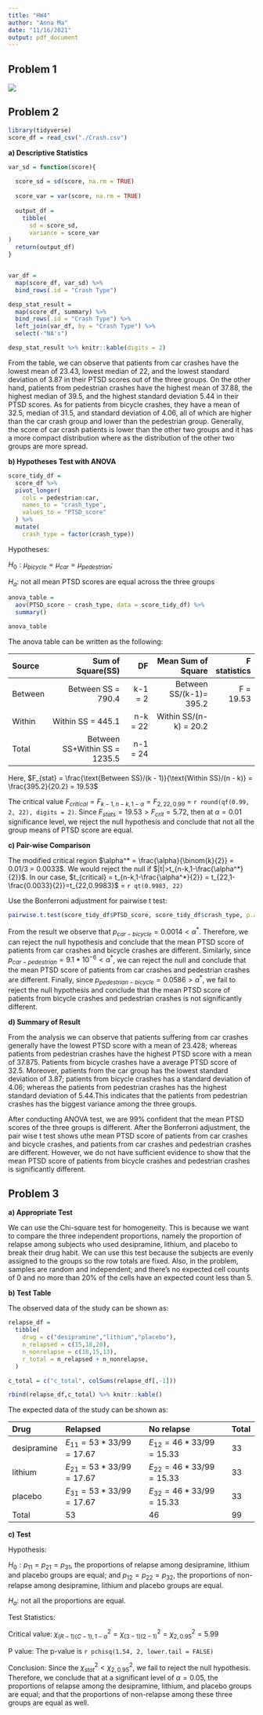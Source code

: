 ```yaml
---
title: "HW4"
author: "Anna Ma"
date: "11/16/2021"
output: pdf_document
---
```

## Problem 1 

![](prob1.jpeg)


## Problem 2 

```r
library(tidyverse)
score_df = read_csv("./Crash.csv")
```

**a) Descriptive Statistics** 

```r
var_sd = function(score){
  
  score_sd = sd(score, na.rm = TRUE)
  
  score_var = var(score, na.rm = TRUE)
  
  output_df = 
    tibble(
      sd = score_sd,
      variance = score_var
)
  return(output_df)
}


var_df = 
  map(score_df, var_sd) %>% 
  bind_rows(.id = "Crash Type")

desp_stat_result = 
  map(score_df, summary) %>% 
  bind_rows(.id = "Crash Type") %>% 
  left_join(var_df, by = "Crash Type") %>% 
  select(-"NA's")

desp_stat_result %>% knitr::kable(digits = 2)
```

From the table, we can observe that patients from car crashes have the lowest mean of 23.43, lowest median of 22, and the lowest standard deviation of 3.87 in their PTSD scores out of the three groups. On the other hand, patients from pedestrian crashes have the highest mean of 37.88, the highest median of 39.5, and the highest standard deviation 5.44 in their PTSD scores. As for patients from bicycle crashes, they have a mean of 32.5, median of 31.5, and standard deviation of 4.06, all of which are higher than the car crash group and lower than the pedestrian group. Generally, the score of car crash patients is lower than the other two groups and it has a more compact distribution where as the distribution of the other two groups are more spread. 

**b) Hypotheses Test with ANOVA**

```r
score_tidy_df = 
  score_df %>% 
  pivot_longer(
    cols = pedestrian:car,
    names_to = "crash_type",
    values_to = "PTSD_score"
  ) %>% 
  mutate(
    crash_type = factor(crash_type))
```

Hypotheses:

$H_0: \mu_{bicycle} = \mu_{car} = \mu_{pedestrian}$; 

$H_a:$ not all mean PTSD scores are equal across the three groups

```r
anova_table = 
  aov(PTSD_score ~ crash_type, data = score_tidy_df) %>% 
  summary()

anova_table
```

The anova table can be written as the following:

|Source  |Sum of Square(SS)            |DF         |Mean Sum of Square     |F statistics| 
|:-------|----------------------------:|----------:|----------------------:|-----------:|
|Between |Between SS = 790.4           |k-1 = 2    |Between SS/(k-1)= 395.2|F = 19.53   |   
|Within  |Within SS  = 445.1           |n-k = 22   |Within SS/(n-k) = 20.2 |            | 
|Total   |Between SS+Within SS = 1235.5|n-1 = 24   |                       |            | 

Here, $F_{stat} = \frac{\text{Between SS}/(k - 1)}{\text{Within SS}/(n - k)} = \frac{395.2}{20.2} = 19.53$

The critical value $F_{critical} = F_{k-1,n-k,1-\alpha} = F_{2, 22, 0.99}$ = `r round(qf(0.99, 2, 22), digits = 2)`. Since $F_{stats} = 19.53 > F_{crit} = 5.72$, then at $\alpha=0.01$ significance level, we reject the null hypothesis and conclude that not all the group means of PTSD score are equal.

**c) Pair-wise Comparison**

The modified critical region $\alpha^* = \frac{\alpha}{\binom{k}{2}} = 0.01/3 = 0.0033$. We would reject the null if $|t|>t_{n-k,1-\frac{\alpha^*}{2}}$. In our case, $t_{critical} = t_{n-k,1-\frac{\alpha^*}{2}} = t_{22,1-\frac{0.0033}{2}}=t_{22,0.9983}$ = `r qt(0.9983, 22)`

Use the Bonferroni adjustment for pairwise t test:

```r
pairwise.t.test(score_tidy_df$PTSD_score, score_tidy_df$crash_type, p.adj = 'bonferroni')
```

From the result we observe that $p_{car-bicycle} = 0.0014 < \alpha^*$. Therefore, we can reject the null hypothesis and conclude that the mean PTSD score of patients from car crashes and bicycle crashes are different. Similarly, since $p_{car-pedestrian} = 9.1*10^{-6} < \alpha^*$, we can reject the null and conclude that the mean PTSD score of patients from car crashes and pedestrian crashes are different. Finally, since $p_{pedestrian-bicycle} = 0.0586 > \alpha^*$, we fail to reject the null hypothesis and conclude that the mean PTSD score of patients from bicycle crashes and pedestrian crashes is not significantly different.

**d) Summary of Result**

From the analysis we can observe that patients suffering from car crashes generally have the lowest PTSD score with a mean of 23.428; whereas patients from pedestrian crashes have the highest PTSD score with a mean of 37.875. Patients from bicycle crashes have a average PTSD score of 32.5. Moreover, patients from the car group has the lowest standard deviation of 3.87; patients from bicycle crashes has a standard deviation of 4.06; whereas the patients from pedestrian crashes has the highest standard deviation of 5.44.This indicates that the patients from pedestrian crashes has the biggest variance among the three groups. 

After conducting ANOVA test, we are 99% confident that the mean PTSD scores of the three groups is different. After the Bonferroni adjustment, the pair wise t test shows uthe mean PTSD score of patients from car crashes and bicycle crashes, and patients from car crashes and pedestrian crashes are different. However, we do not have sufficient evidence to show that the mean PTSD score of patients from bicycle crashes and pedestrian crashes is significantly different.

## Problem 3

**a) Appropriate Test**

We can use the Chi-square test for homogeneity. This is because we want to compare the  three independent proportions, namely the proportion of relapse among subjects who used desipramine, lithium, and placebo to break their drug habit. We can use this test because the subjects are evenly assigned to the groups so the row totals are fixed. Also, in the problem, samples are random and independent; and there's no expected cell counts of 0 and no more than 20% of the cells have an expected count less than 5. 

**b) Test Table**

The observed data of the study can be shown as: 

```r
relapse_df = 
  tibble(
    drug = c("desipramine","lithium","placebo"),
    n_relapsed = c(15,18,20),
    n_nonrelapse = c(18,15,13),
    r_total = n_relapsed + n_nonrelapse,
  )

c_total = c("c_total", colSums(relapse_df[,-1]))

rbind(relapse_df,c_total) %>% knitr::kable()
```

The expected data of the study can be shown as: 

|Drug        |Relapsed                  |No relapse                |Total   |
|:-----------|:-------------------------|:-------------------------|:-------|
|desipramine |$E_{11}=53*33/99 = 17.67$ |$E_{12}=46*33/99 = 15.33$ |33      |
|lithium     |$E_{21}=53*33/99 = 17.67$ |$E_{22}=46*33/99 = 15.33$ |33      |
|placebo     |$E_{31}=53*33/99 = 17.67$ |$E_{32}=46*33/99 = 15.33$ |33      |
|Total       |53                        |46                        |99      |

**c) Test**

Hypothesis: 

$H_0: p_{11}=p_{21}=p_{31}$, the proportions of relapse among desipramine, lithium and placebo groups are equal; and $p_{12}=p_{22}=p_{32}$, the proportions of non-relapse among desipramine, lithium and placebo groups are equal.  

$H_a$: not all the proportions are equal. 

Test Statistics:

\begin{align*}
    \chi^2=\sum_{i=1}^3\sum_{j=1}^2\frac{(O_{ij}-E_{ij})^2}{E_{ij}}=&\frac{(15-17.67)^2}{17.67}+\frac{(18-17.67)^2}{17.67}+\frac{(20-17.67)^2}{17.67}\\
    &+\frac{(18-15.33)^2}{15.33}+\frac{(15-15.33)^2}{15.33}+\frac{(13-15.33)^2}{15.33}\\
    &=1.543
\end{align*}

Critical value: $\chi^2_{(R-1)(C-1),1-\alpha} = \chi^2_{(3-1)(2-1)}= \chi^2_{2,0.95} = 5.99$

P value: The p-value is `r pchisq(1.54, 2, lower.tail = FALSE)`

Conclusion: Since the $\chi^2_{stat} < \chi^2_{2, 0.95}$, we fail to reject the null hypothesis. Therefore, we conclude that at a significant level of $\alpha=0.05$, the proportions of relapse among the desipramine, lithium, and placebo groups are equal; and that the proportions of non-relapse among these three groups are equal as well.